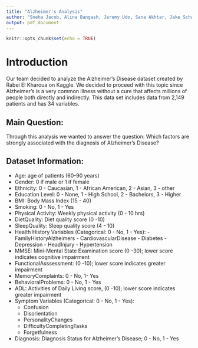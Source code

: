 ```yaml
---
title: "Alzheimer's Analysis"
author: "Sneha Jacob, Alina Bangash, Jeremy Udo, Sana Akhtar, Jake Schwartz"
output: pdf_document
---
```


```r
knitr::opts_chunk$set(echo = TRUE)
```

\newpage

# Introduction 
Our team decided to analyze the Alzheimer’s Disease dataset created by Rabei El Kharoua on Kaggle. We decided to proceed with this topic since Alzheimer’s is a very common illness without a cure that affects millions of people both directly and indirectly. This data set includes data from 2,149 patients and has 34 variables. 

## Main Question:
Through this analysis we wanted to answer the question: Which factors are strongly associated with the diagnosis of Alzheimer's Disease? 

## Dataset Information:
- Age: age of patients (60-90 years)
- Gender: 0 if male or 1 if female 
- Ethnicity: 0 - Caucasian, 1 - African American, 2 - Asian, 3 - other 
- Education Level: 0 - None, 1 - High School, 2 - Bachelors, 3 - Higher
- BMI: Body Mass Index (15 - 40)
- Smoking: 0 - No, 1 - Yes
- Physical Activity: Weekly physical activity (0 - 10 hrs)
- DietQuality: Diet quality score (0 -10)
- SleepQuality: Sleep quality score (4 - 10) 
- Health History Variables (Categorical: 0 - No, 1 - Yes): 
      - FamilyHistoryAlzheimers
      - CardiovascularDisease
      - Diabetes
      - Depression 
      - HeadInjury
      - Hypertension
- MMSE: Mini-Mental State Examination score (0 -30); lower score indicates cognitive impairment
- FunctionalAsssessment: (0 -10); lower score indicates greater impairment
- MemoryComplaints: 0 - No, 1- Yes
- BehavioralProblems: 0 - No, 1 - Yes
- ADL: Activities of Daily Living score, (0 -10); lower score indicates greater impairment
- Symptom Variables (Categorical: 0 - No, 1 - Yes): 
    - Confusion
    - Disorientation
    - PersonalityChanges 
    - DifficultyCompletingTasks
    - Forgetfulness
- Diagnosis: Diagnosis Status for Alzheimer’s Disease; 0 - No, 1 - Yes




